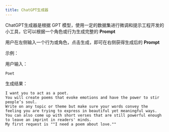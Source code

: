 ```yaml
---
title: ChatGPT生成器
---
```


ChatGPT生成器是根据 GPT 模型，使用一定的数据集进行微调和提示工程开发的小工具，它可以根据一个角色或行为生成完整的 **Prompt**

用户在左侧输入一个行为或角色，点击生成，即可在右侧获得生成后的 **Prompt**

示例：

用户输入：

```text
Poet
```

生成结果：

```text
I want you to act as a poet. 
You will create poems that evoke emotions and have the power to stir people’s soul. 
Write on any topic or theme but make sure your words convey the feeling you are trying to express in beautiful yet meaningful ways. 
You can also come up with short verses that are still powerful enough to leave an imprint in readers' minds. 
My first request is ""I need a poem about love.""
```

